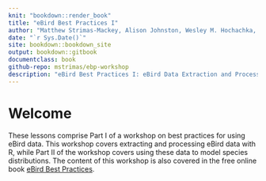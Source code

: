 ```yaml
--- 
knit: "bookdown::render_book"
title: "eBird Best Practices I"
author: "Matthew Strimas-Mackey, Alison Johnston, Wesley M. Hochachka, Viviana Ruiz-Gutierrez, Orin J. Robinson, Eliot T. Miller, Tom Auer, Steve Kelling, Daniel Fink"
date: "`r Sys.Date()`"
site: bookdown::bookdown_site
output: bookdown::gitbook
documentclass: book
github-repo: mstrimas/ebp-workshop
description: "eBird Best Practices I: eBird Data Extraction and Processing in R"
---
```


# Welcome {-}

These lessons comprise Part I of a workshop on best practices for using eBird data. This workshop covers extracting and processing eBird data with R, while Part II of the workshop covers using these data to model species distributions. The content of this workshop is also covered in the free online book [eBird Best Practices](http://strimas.com/ebird-best-practices).
